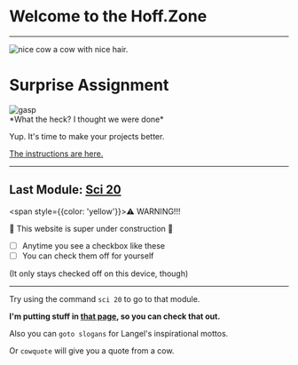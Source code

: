 # Welcome to the Hoff.Zone
---

<div style={{width: '100%', display: 'flex', flexDirection: 'column', alignItems: 'center'}}>
  <img
    src="https://media0.giphy.com/media/h55EUEsTG9224/giphy.webp?cid=2d6378eblxpyc43h354bwksaqw1ebgpnau4f0kstz6psp5p7&ep=v1_gifs_search&rid=giphy.webp&ct=g"
    alt="nice cow"
    style={{ maxWidth: '320px', padding: '1rem', border: '1px solid var(--yellow)', borderRadius: '10px'}}
  />
  <span className="mt-0">a cow with nice hair.</span>
</div>

# Surprise Assignment
<div style={{display: "flex", gap: '1rem'}}>
<div>
  <img
    src="https://media.giphy.com/media/v1.Y2lkPTc5MGI3NjExdmI5ZGdmcGt4OHE3bDUybG82MzB3OXo4MGtiaWlseXlrZWF1eDVyZCZlcD12MV9pbnRlcm5hbF9naWZfYnlfaWQmY3Q9Zw/f9eYHQ8RZ4zfc4unXx/giphy.gif"
    alt="gasp"
    style={{
      height: "170px",
      width: "170px",
    }}
  />
</div>
<div>
  *What the heck? I thought we were done*

  Yup. It's time to make your projects better.

  [The instructions are here.](https://docs.google.com/presentation/d/1GLvzNgqjz7anKCzE2l4-1bmO01yfHFHwBKfBGvHDSZM/edit?usp=sharing)
</div>
</div>


---


## Last Module: [Sci 20](/sci/20)

<span style={{color: 'yellow'}}>⚠️</span> WARNING!!!

🚧 This website is super under construction 🚧

- [ ] Anytime you see a checkbox like these
- [ ] You can check them off for yourself

(It only stays checked off on this device, though)

---

Try using the command `sci 20` to go to that module.

**I'm putting stuff in [that page](/sci/20), so you can check that out.**

Also you can `goto slogans` for Langel's inspirational mottos.

Or `cowquote` will give you a quote from a cow.
